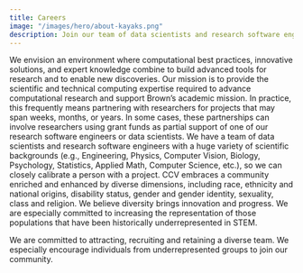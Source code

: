 ```yaml
---
title: Careers
image: "/images/hero/about-kayaks.png"
description: Join our team of data scientists and research software engineers with a huge variety of scientific backgrounds
---
```


<ContentSection title="Our Mission">
We envision an environment where computational best practices, innovative solutions, and expert knowledge combine to
build advanced tools for research and to enable new discoveries. Our mission is to provide the scientific and technical
computing expertise required to advance computational research and support Brown’s academic mission. In practice, this
frequently means partnering with researchers for projects that may span weeks, months, or years. In some cases, these
partnerships can involve researchers using grant funds as partial support of one of our research software engineers or
data scientists. We have a team of data scientists and research software engineers with a huge variety of scientific
backgrounds (e.g., Engineering, Physics, Computer Vision, Biology, Psychology, Statistics, Applied Math, Computer
Science, etc.), so we can closely calibrate a person with a project.
</ContentSection>

<ContentSection title="Diversity Statement">
CCV embraces a community enriched and enhanced by diverse dimensions, including race, ethnicity and national origins,
disability status, gender and gender identity, sexuality, class and religion. We believe diversity brings innovation and
progress. We are especially committed to increasing the representation of those populations that have been historically
underrepresented in STEM.

We are committed to attracting, recruiting and retaining a diverse team. We especially encourage individuals from
underrepresented groups to join our community.
</ContentSection>